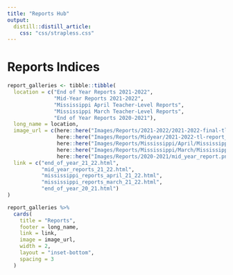 ```yaml
---
title: "Reports Hub"
output: 
  distill::distill_article:
    css: "css/strapless.css"
---
```


# Reports Indices

```r
report_galleries <- tibble::tibble(
  location = c("End of Year Reports 2021-2022",
               "Mid-Year Reports 2021-2022",
               "Mississippi April Teacher-Level Reports",
               "Mississippi March Teacher-Level Reports",
               "End of Year Reports 2020-2021"),
  long_name = location,
  image_url = c(here::here("Images/Reports/2021-2022/2021-2022-final-tl-report.png"),
                here::here("Images/Reports/Midyear/2021-2022-tl-report_All Partners.png"),
                here::here("Images/Reports/Mississippi/April/Mississippi_reports_april.png"),
                here::here("Images/Reports/Mississippi/March/Mississippi_reports_march.png"),
                here::here("Images/Reports/2020-2021/mid_year_report.png")),
  link = c("end_of_year_21_22.html",
           "mid_year_reports_21_22.html",
           "mississippi_reports_april_21_22.html",
           "mississippi_reports_march_21_22.html",
           "end_of_year_20_21.html")
)

report_galleries %>%
  cards(
    title = "Reports",
    footer = long_name,
    link = link,
    image = image_url,
    width = 2,
    layout = "inset-bottom",
    spacing = 3
  )
```

